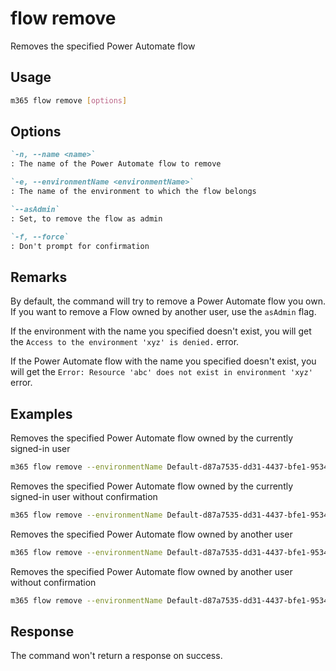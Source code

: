
# flow remove

Removes the specified Power Automate flow

## Usage

```sh
m365 flow remove [options]
```

## Options

```md definition-list
`-n, --name <name>`
: The name of the Power Automate flow to remove

`-e, --environmentName <environmentName>`
: The name of the environment to which the flow belongs

`--asAdmin`
: Set, to remove the flow as admin

`-f, --force`
: Don't prompt for confirmation
```

<Global />

## Remarks

By default, the command will try to remove a Power Automate flow you own. If you want to remove a Flow owned by another user, use the `asAdmin` flag.

If the environment with the name you specified doesn't exist, you will get the `Access to the environment 'xyz' is denied.` error.

If the Power Automate flow with the name you specified doesn't exist, you will get the `Error: Resource 'abc' does not exist in environment 'xyz'` error.

## Examples

Removes the specified Power Automate flow owned by the currently signed-in user

```sh
m365 flow remove --environmentName Default-d87a7535-dd31-4437-bfe1-95340acd55c5 --name 3989cb59-ce1a-4a5c-bb78-257c5c39381d
```

Removes the specified Power Automate flow owned by the currently signed-in user without confirmation

```sh
m365 flow remove --environmentName Default-d87a7535-dd31-4437-bfe1-95340acd55c5 --name 3989cb59-ce1a-4a5c-bb78-257c5c39381d --force
```

Removes the specified Power Automate flow owned by another user

```sh
m365 flow remove --environmentName Default-d87a7535-dd31-4437-bfe1-95340acd55c5 --name 3989cb59-ce1a-4a5c-bb78-257c5c39381d --asAdmin
```

Removes the specified Power Automate flow owned by another user without confirmation

```sh
m365 flow remove --environmentName Default-d87a7535-dd31-4437-bfe1-95340acd55c5 --name 3989cb59-ce1a-4a5c-bb78-257c5c39381d --asAdmin --force
```

## Response

The command won't return a response on success.
